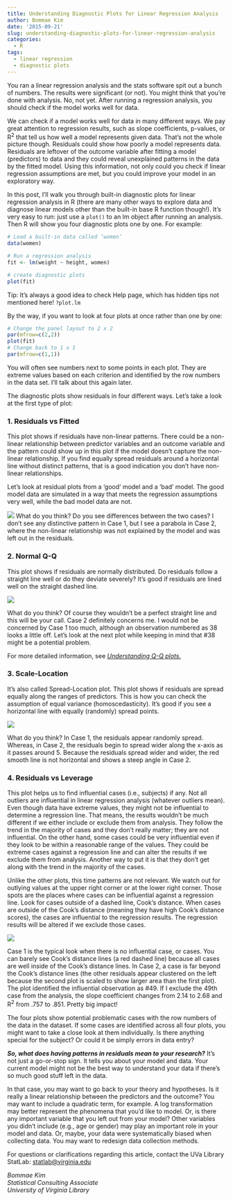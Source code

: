 ```yaml
---
title: Understanding Diagnostic Plots for Linear Regression Analysis
author: Bommae Kim
date: '2015-09-21'
slug: understanding-diagnostic-plots-for-linear-regression-analysis
categories:
  - R
tags:
  - linear regression
  - diagnostic plots
---
```


You ran a linear regression analysis and the stats software spit out a bunch of numbers. The results were significant (or not). You might think that you’re done with analysis. No, not yet. After running a regression analysis, you should check if the model works well for data.

We can check if a model works well for data in many different ways. We pay great attention to regression results, such as slope coefficients, p-values, or R<sup>2</sup> that tell us how well a model represents given data. That’s not the whole picture though. Residuals could show how poorly a model represents data. Residuals are leftover of the outcome variable after fitting a model (predictors) to data and they could reveal unexplained patterns in the data by the fitted model. Using this information, not only could you check if linear regression assumptions are met, but you could improve your model in an exploratory way.

In this post, I’ll walk you through built-in diagnostic plots for linear regression analysis in R (there are many other ways to explore data and diagnose linear models other than the built-in base R function though!). It’s very easy to run: just use a <code>plot()</code> to an lm object after running an analysis. Then R will show you four diagnostic plots one by one. For example:

```r
# Load a built-in data called ‘women’
data(women) 

# Run a regression analysis
fit <- lm(weight ~ height, women) 

# create diagnostic plots
plot(fit)
```

Tip: It’s always a good idea to check Help page, which has hidden tips not mentioned here! `?plot.lm`

By the way, if you want to look at four plots at once rather than one by one:

```r
# Change the panel layout to 2 x 2
par(mfrow=c(2,2)) 
plot(fit)
# Change back to 1 x 1
par(mfrow=c(1,1)) 

```


You will often see numbers next to some points in each plot. They are extreme values based on each criterion and identified by the row numbers in the data set. I’ll talk about this again later.

The diagnostic plots show residuals in four different ways. Let’s take a look at the first type of plot:

### 1. Residuals vs Fitted

This plot shows if residuals have non-linear patterns. There could be a non-linear relationship between predictor variables and an outcome variable and the pattern could show up in this plot if the model doesn’t capture the non-linear relationship. If you find equally spread residuals around a horizontal line without distinct patterns, that is a good indication you don’t have non-linear relationships.

Let’s look at residual plots from a ‘good’ model and a ‘bad’ model. The good model data are simulated in a way that meets the regression assumptions very well, while the bad model data are not.

![](/img/diagnostics1.jpg)
What do you think? Do you see differences between the two cases? I don’t see any distinctive pattern in Case 1, but I see a parabola in Case 2, where the non-linear relationship was not explained by the model and was left out in the residuals.

### 2. Normal Q-Q

This plot shows if residuals are normally distributed. Do residuals follow a straight line well or do they deviate severely? It’s good if residuals are lined well on the straight dashed line.

![](/img/diagnostics2.jpg)


What do you think? Of course they wouldn’t be a perfect straight line and this will be your call. Case 2 definitely concerns me. I would not be concerned by Case 1 too much, although an observation numbered as 38 looks a little off. Let’s look at the next plot while keeping in mind that #38 might be a potential problem.

For more detailed information, see <i><a href="https://uvastatlab.github.io/2015/08/26/understanding-q-q-plots/" target="_blank">Understanding Q-Q plots.</a></i>

### 3. Scale-Location

It’s also called Spread-Location plot. This plot shows if residuals are spread equally along the ranges of predictors. This is how you can check the assumption of equal variance (homoscedasticity). It’s good if you see a horizontal line with equally (randomly) spread points.

![](/img/diagnostics3.jpg)

What do you think? In Case 1, the residuals appear randomly spread. Whereas, in Case 2, the residuals begin to spread wider along the x-axis as it passes around 5. Because the residuals spread wider and wider, the red smooth line is not horizontal and shows a steep angle in Case 2.

### 4. Residuals vs Leverage

This plot helps us to find influential cases (i.e., subjects) if any. Not all outliers are influential in linear regression analysis (whatever outliers mean). Even though data have extreme values, they might not be influential to determine a regression line. That means, the results wouldn’t be much different if we either include or exclude them from analysis. They follow the trend in the majority of cases and they don’t really matter; they are not influential. On the other hand, some cases could be very influential even if they look to be within a reasonable range of the values. They could be extreme cases against a regression line and can alter the results if we exclude them from analysis. Another way to put it is that they don’t get along with the trend in the majority of the cases.

Unlike the other plots, this time patterns are not relevant. We watch out for outlying values at the upper right corner or at the lower right corner. Those spots are the places where cases can be influential against a regression line. Look for cases outside of a dashed line, Cook’s distance. When cases are outside of the Cook’s distance (meaning they have high Cook’s distance scores), the cases are influential to the regression results. The regression results will be altered if we exclude those cases.

![](/img/diagnostics5.jpg)


Case 1 is the typical look when there is no influential case, or cases. You can barely see Cook’s distance lines (a red dashed line) because all cases are well inside of the Cook’s distance lines. In Case 2, a case is far beyond the Cook’s distance lines (the other residuals appear clustered on the left because the second plot is scaled to show larger area than the first plot). The plot identified the influential observation as #49. If I exclude the 49th case from the analysis, the slope coefficient changes from 2.14 to 2.68 and R<sup>2</sup> from .757 to .851. Pretty big impact!

The four plots show potential problematic cases with the row numbers of the data in the dataset. If some cases are identified across all four plots, you might want to take a close look at them individually. Is there anything special for the subject? Or could it be simply errors in data entry?

<b><i>So, what does having patterns in residuals mean to your research?</i></b> It’s not just a go-or-stop sign. It tells you about your model and data. Your current model might not be the best way to understand your data if there’s so much good stuff left in the data.

In that case, you may want to go back to your theory and hypotheses. Is it really a linear relationship between the predictors and the outcome? You may want to include a quadratic term, for example. A log transformation may better represent the phenomena that you’d like to model. Or, is there any important variable that you left out from your model? Other variables you didn’t include (e.g., age or gender) may play an important role in your model and data. Or, maybe, your data were systematically biased when collecting data. You may want to redesign data collection methods.

For questions or clarifications regarding this article, contact the UVa Library StatLab: [statlab@virginia.edu](mailto:statlab@virginia.edu) 

_Bommae Kim_   
_Statistical Consulting Associate_  
_University of Virginia Library_  


